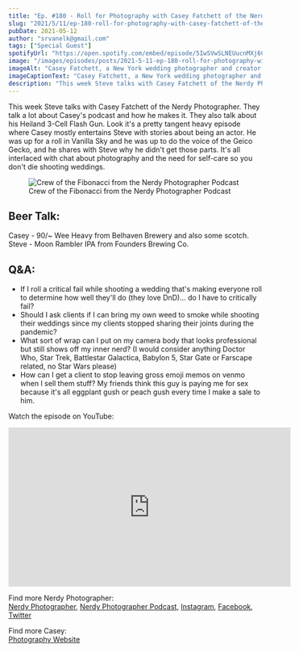 ```yaml
---
title: "Ep. #180 - Roll for Photography with Casey Fatchett of the Nerdy Photographer"
slug: "2021/5/11/ep-180-roll-for-photography-with-casey-fatchett-of-the-nerdy-photographer"
pubDate: 2021-05-12
author: "srvanelk@gmail.com"
tags: ["Special Guest"]
spotifyUrl: "https://open.spotify.com/embed/episode/5IwSVwSLNEUucnMXj6Chh7?utm_source=generator"
image: "/images/episodes/posts/2021-5-11-ep-180-roll-for-photography-with-casey-fatchett-of-the-nerdy-photographer/about-casey-3.webp"
imageAlt: "Casey Fatchett, a New York wedding photographer and creator of the Nerdy Photographer"
imageCaptionText: "Casey Fatchett, a New York wedding photographer and creator of the Nerdy Photographer. (links below)"
description: "This week Steve talks with Casey Fatchett of the Nerdy Photographer. They talk a lot about Casey's podcast and how he makes it. They also talk about his Heiland 3-Cell Flash Gun. Look it's a pretty tangent heavy episode where Casey mostly entertains Steve with stories about being an actor. He was up for a roll in Vanilla Sky and he was up to do the voice of the Geico Gecko, and he shares with Steve why he didn't get those parts. It's all interlaced with chat about photography and the need for self-care so you don't die shooting weddings."
---
```


This week Steve talks with Casey Fatchett of the Nerdy Photographer. They talk a lot about Casey's podcast and how he makes it. They also talk about his Heiland 3-Cell Flash Gun. Look it's a pretty tangent heavy episode where Casey mostly entertains Steve with stories about being an actor. He was up for a roll in Vanilla Sky and he was up to do the voice of the Geico Gecko, and he shares with Steve why he didn't get those parts. It's all interlaced with chat about photography and the need for self-care so you don't die shooting weddings.

<figure>
  <img src="/images/episodes/posts/2021-5-11-ep-180-roll-for-photography-with-casey-fatchett-of-the-nerdy-photographer/assembled-crew-square.webp" alt=" Crew of the Fibonacci from the Nerdy Photographer Podcast " />
  <figcaption>Crew of the Fibonacci from the Nerdy Photographer Podcast</figcaption>
</figure>

## Beer Talk:  
Casey - 90/~ Wee Heavy from Belhaven Brewery and also some scotch.  
Steve - Moon Rambler IPA from Founders Brewing Co.

## Q&A:
- If I roll a critical fail while shooting a wedding that's making everyone roll to determine how well they'll do (they love DnD)... do I have to critically fail?
- Should I ask clients if I can bring my own weed to smoke while shooting their weddings since my clients stopped sharing their joints during the pandemic?
- What sort of wrap can I put on my camera body that looks professional but still shows off my inner nerd? (I would consider anything Doctor Who, Star Trek, Battlestar Galactica, Babylon 5, Star Gate or Farscape related, no Star Wars please)
- How can I get a client to stop leaving gross emoji memos on venmo when I sell them stuff? My friends think this guy is paying me for sex because it's all eggplant gush or peach gush every time I make a sale to him.

Watch the episode on YouTube:
<iframe width="560" height="315" src="https://www.youtube.com/embed/_3r5jABWmUI?si=-I5rzlghTs-nt2UD" title="YouTube video player" frameborder="0" allow="accelerometer; autoplay; clipboard-write; encrypted-media; gyroscope; picture-in-picture; web-share" referrerpolicy="strict-origin-when-cross-origin" allowfullscreen></iframe>

Find more Nerdy Photographer:  
[Nerdy Photographer](https://nerdyphotographer.com/), [Nerdy Photographer Podcast](https://nerdyphotographer.com/nerdy-photographer-podcast/), [Instagram](https://www.instagram.com/thenerdyphoto/), [Facebook](https://www.facebook.com/NerdyPhotographer/), [Twitter](https://twitter.com/thenerdyphoto)

Find more Casey:  
[Photography Website](https://fatchett.com/)
